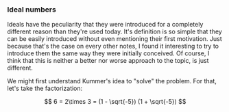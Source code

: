 

### Ideal numbers

Ideals have the peculiarity that they were introduced for a completely different reason than they're used today. It's definition is so simple that they can be easily introduced without even mentioning their first motivation. Just because that's the case on every other notes, I found it interesting to try to introduce them the same way they were initially conceived. Of course, I think that this is neither a better nor worse approach to the topic, is just different.

We might first understand Kummer's idea to "solve" the problem. For that, let's take the factorization:

$$
6 = 2\times 3 = (1 - \sqrt{-5}) (1 + \sqrt{-5})
$$


